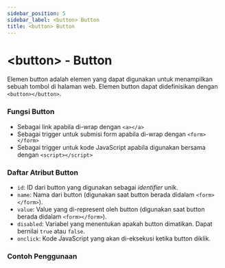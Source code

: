 ```yaml
---
sidebar_position: 5
sidebar_label: <button> Button
title: <button> Button
---
```



# &lt;button&gt; - Button
Elemen button adalah elemen yang dapat digunakan untuk menampilkan sebuah tombol di halaman web. Elemen button dapat didefinisikan dengan `<button></button>`.

### Fungsi Button
- Sebagai link apabila di-wrap dengan `<a></a>`
- Sebagai trigger untuk submisi form apabila di-wrap dengan `<form></form>`
- Sebagai trigger untuk kode JavaScript apabila digunakan bersama dengan `<script></script>`

### Daftar Atribut Button
- `id`: ID dari button yang digunakan sebagai *identifier* unik.
- `name`: Nama dari button (digunakan saat button berada didalam `<form></form>`).
- `value`: Value yang di-represent oleh button (digunakan saat button berada didalam `<form></form>`).
- `disabled`: Variabel yang menentukan apakah button dimatikan. Dapat bernilai `true` atau `false`.
- `onclick`: Kode JavaScript yang akan di-eksekusi ketika button diklik.

### Contoh Penggunaan
<Tabs>
    <TabItem value="example1" label="Button" default>
        <CodeEditor defaultValue={buttonExample} />
    </TabItem>
</Tabs> 
